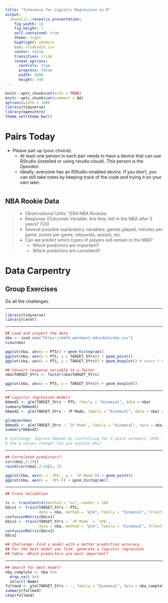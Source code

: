 ```yaml
---
title: "Inference for Logistic Regression in R"
output: 
  revealjs::revealjs_presentation:
    fig_width: 14 
    fig_height: 7
    self_contained: true
    theme: night
    highlight: zenburn
    css: slidesdjh.css
    center: false
    transition: slide
    reveal_options:
      controls: true
      progress: false
      width: 1080
      height: 540
---
```


```r
knitr::opts_chunk$set(echo = TRUE)
knitr::opts_chunk$set(comment = NA)
options(width = 100)
library(tidyverse)
library(openintro)
theme_set(theme_bw())
```

# Pairs Today

- Please pair up (your choice).
    - At least one person in each pair needs to have a device that can use RStudio (installed or using rstudio.cloud). This person is the *Operator*.
    - Ideally, everyone has an RStudio-enabled device. If you don't, you can still take notes by keeping track of the code and trying it on your own later.
    
# {data-background="https://s3media.247sports.com/Uploads/Assets/933/733/9733933.png" data-background-size="contain"}

## NBA Rookie Data

>- Observational Units: 1294 NBA Rookies.
>- Response (Outcome) Variable: Are they still in the NBA after 5 years? (1/0)
>- Several possible explanatory variables: games played, minutes per game, points per game, rebounds, assists, etc.
>- Can we predict which types of players will remain in the NBA?
>    - Which predictors are important?
>    - Which predictors are correlated?

# Data Carpentry

## Group Exercises

Do all the challenges.

---

```r
library(tidyverse)
library(caret)
```

---

```r
## Load and inspect the data
nba <- read_csv("https://math.westmont.edu/data/nba.csv")
view(nba)

ggplot(nba, aes(x = PTS)) + geom_histogram()
ggplot(nba, aes(x = PTS, y = TARGET_5Yrs)) + geom_point()
ggplot(nba, aes(x = PTS, y = TARGET_5Yrs)) + geom_boxplot() # doesn't work

## Convert response variable to a factor
nba$TARGET_5Yrs <- factor(nba$TARGET_5Yrs)

ggplot(nba, aes(x = PTS, y = TARGET_5Yrs)) + geom_boxplot()
```

---

```r
## Logistic regression models
bbmod1 <- glm(TARGET_5Yrs ~ PTS, family = "binomial", data = nba)
summary(bbmod1)
bbmod2 <- glm(TARGET_5Yrs ~ 3P Made, family = "binomial", data = nba) # error

glimpse(nba)
bbmod2 <- glm(TARGET_5Yrs ~ `3P Made`, family = "binomial", data = nba)
summary(bbmod2)

# Challenge: Improve bbmod2 by controlling for 3 point attempts (3PA). Do
# the p-values change? Can you explain why?

```

---

```r
## Correlated predictors?
cor(nba[,2:19])
round(cor(nba[,2:19]), 2)

ggplot(nba, aes(x = `3PA`, y = `3P Made`)) + geom_point()
ggplot(nba, aes(x = `3P%`)) + geom_histogram()
```

---

```r
## Cross Validation

tc <- trainControl(method = "cv", number = 10)
bbcv1 <- train(TARGET_5Yrs ~ PTS, 
               data = nba, method = "glm", family = "binomial", trControl = tc)
confusionMatrix(bbcv1)
bbcv2 <- train(TARGET_5Yrs ~ `3P Made` + `3PA`, 
               data = nba, method = "glm", family = "binomial", trControl = tc)
confusionMatrix(bbcv2)
bbcv2

## Challenge: Find a model with a better prediction accuracy.
## For the best model you find, generate a logistic regression 
## table. Which predictors are most important? 
```

---

```r
## Search for best model?
nba_complete <- nba %>%
  drop_na() %>%
  select(-Name)
fullmod <- glm(TARGET_5Yrs ~ ., family = "binomial", data = nba_complete)
summary(fullmod)
step(fullmod)
```
